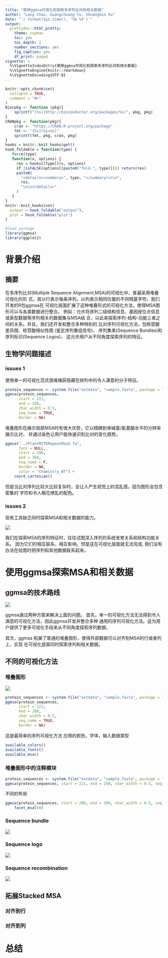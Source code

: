 ```yaml
---
title: "使用ggmsa可视化和探索多序列比对和相关数据"
author: "Lang Chau, Guangchuang Yu, Shuangbin Xu"
date: "`r format(Sys.time(), '%b %Y')`"
output:
  prettydoc::html_pretty:
    theme: cayman
    toc: yes
    toc_depth: 2
    number_sections: yes
    fig_caption: yes
    df_print: paged
vignette: >
  %\VignetteIndexEntry{使用ggmsa可视化和探索多序列比对和相关数据}
  %\VignetteEngine{knitr::rmarkdown}
  %\VignetteEncoding{UTF-8}
---
```


```r
knitr::opts_chunk$set(
  collapse = TRUE,
  comment = "#>"
)
Biocpkg <- function (pkg){
    sprintf("[%s](http://bioconductor.org/packages/%s)", pkg, pkg)
}
CRANpkg <- function(pkg){
    cran <- "https://CRAN.R-project.org/package"
    fmt <- "[%s](%s=%s)"
    sprintf(fmt, pkg, cran, pkg)
}
hooks = knitr::knit_hooks$get()
hook_foldable = function(type) {
   force(type)
   function(x, options) {
     res = hooks[[type]](x, options)
     if (isFALSE(options[[paste0("fold.", type)]])) return(res)
     paste0(
       "<details><summary>", type, "</summary>\n\n",
       res,
       "\n\n</details>"
     )
   }
}
knitr::knit_hooks$set(
  output = hook_foldable("output"),
  plot = hook_foldable("plot")
)

#load package 
library(ggmsa)
library(ggplot2)
```


#  背景介绍

##  摘要 
在多序列比对(Multiple Sequence Alignment,MSA)的可视化中，普遍采用堆叠可视化的形
式，其以行表示每条序列，以列表示相同位置的不同残基字符。我们开发的R包ggmsa在
可视化层面扩展了这种堆叠形式的可视化方法，使得MSA图形可以与各类数据进行整合。
例如：允许将序列二级结构信息、基因座位点信息或表型数据等序列相关的数据集与MSA结
合，以此来探索序列-结构-功能三者之间的关系。并且，我们还开发和整合多种特别的
比对序列可视化方法，包核苷酸差异图、核苷酸相似性图 (鉴定序列重组信号)、
序列集束(Sequence Bundles)和序列标识(Sequence Logos)，
这允许用户从不同角度探索序列的特征。

##  生物学问题描述

###  issues 1 
使用单一的可视化范式很难捕获隐藏在排列中的令人满意的分子特征。

```r
protein_sequences <- system.file("extdata", "sample.fasta", package = "ggmsa")
ggmsa(protein_sequences, 
      start = 221, 
      end = 280, 
      char_width = 0.5,
      seq_name = TRUE,
      border = NA)
```

堆叠图形在展示局部MSA时有很大优势，它以精确到单碱基/氨基酸水平的分辨率展示比对，
并通过染色让用户能快速识别比对的变化趋势。


```r
ggmsa("../PlantMITERepeatMask.fa", 
      font = NULL, 
      start = 200,
      end = 300,
      seq_name = F,
      border = NA,
      color = "Chemistry_NT") + 
    coord_cartesian()
```


但是当比对序列比较大比较复杂时，会让人产生视觉上的混乱感。因为图形会包含密集的
字符和令人眼花缭乱的配色。

###  issues 2
现有工具缺乏同时探索MSA和相关数据的能力。

![](../issus2.png)

我们在探索MSA的序列特征时，往往试图深入序列的系统发育关系和结构功能关系。
因为它们时相互联系，相互影响。但是这在可视化层面就无法完成,
我们没有办法在绘图时把序列和其他数据联系起来。


#  使用ggmsa探索MSA和相关数据

##  ggmsa的技术路线
![](../pipeline.png)

ggmsa通过两种方案来解决上面的问题。
首先，单一的可视化方法无法得到令人满意的可视化方法，因此ggmsa开发并整合多种
通用的序列可视化方法。这为用户提供了更多可视化手段来从不同角度探索序列数据。

其次，ggmsa 拓展了普通的堆叠图形，使得外部数据可以对齐到MSA的行或者列上，实现
在可视化层面同时探索序列和相关数据。

##  不同的可视化方法

###  堆叠图形

![](../method1-stacked_MSA.png)
```r
protein_sequences <- system.file("extdata", "sample.fasta", package = "ggmsa")
ggmsa(protein_sequences, 
      start = 221, 
      end = 280, 
      char_width = 0.5,
      seq_name = TRUE,
      border = NA)
```

这是最简单的序列可视化方法
应用的颜色，字体，输入数据类型

```r
available_colors()
available_fonts()
available_msa()
```


###  堆叠图形中的注释模块

```r
protein_sequences <- system.file("extdata", "sample.fasta", package = "ggmsa")
ggmsa(protein_sequences, start = 221, end = 280, char_width = 0.5, seq_name = TRUE) + geom_seqlogo() + geom_msaBar()
```

不同的布局

```r
ggmsa(protein_sequences, start = 200, end = 300, char_width = 0.5, seq_name = TRUE) + 
    facet_msa(50) 
```


###  Sequence bundle 

![](../seq_bundle.png)


###  Sequence logo

![](../seq_logo.png)


###  Sequence recombination

![](../recombination.png)

##  拓展Stacked MSA

###  对齐到行

###  对齐到列

#  总结





